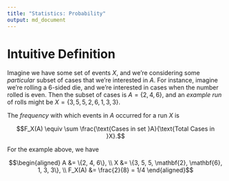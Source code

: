 ```yaml
---
title: "Statistics: Probability"
output: md_document
---
```


# Intuitive Definition
<!-- -------------------------------------------------- -->

Imagine we have some set of events $X$, and we're considering some *particular* subset of cases that we're interested in $A$. For instance, imagine we're rolling a 6-sided die, and we're interested in cases when the number rolled is even. Then the subset of cases is $A = \{2, 4, 6\}$, and an *example run* of rolls might be $X = \{3, 5, 5, 2, 6, 1, 3, 3\}$.

The *frequency* with which events in $A$ occurred for a run $X$ is

$$F_X(A) \equiv \sum \frac{\text{Cases in set }A}{\text{Total Cases in }X}.$$

For the example above, we have

$$\begin{aligned} 
  A &= \{2, 4, 6\}, \\ 
  X &= \{3, 5, 5, \mathbf{2}, \mathbf{6}, 1, 3, 3\}, \\
  F_X(A) &= \frac{2}{8} = 1/4
  \end{aligned}$$
